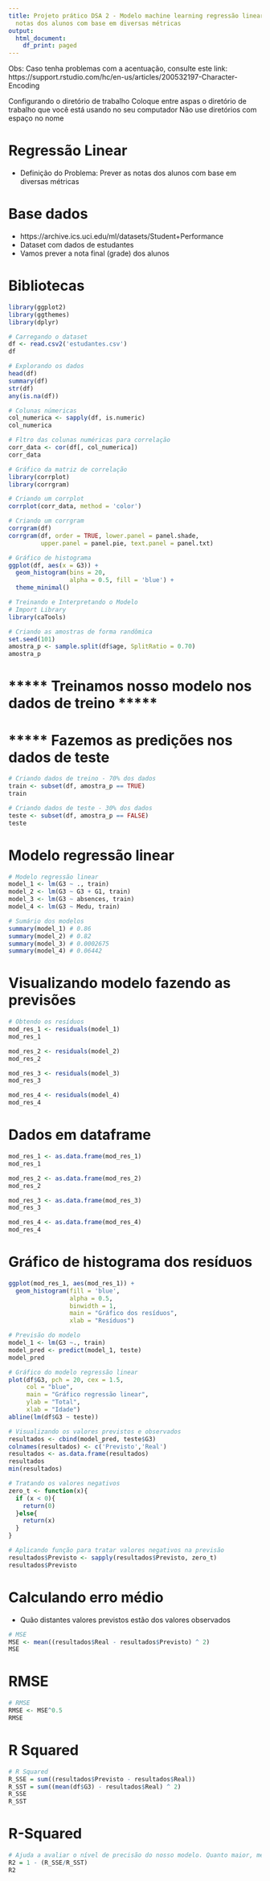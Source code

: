 ```yaml
---
title: Projeto prático DSA 2 - Modelo machine learning regressão linear Prever as
  notas dos alunos com base em diversas métricas
output:
  html_document:
    df_print: paged
---
```


Obs: Caso tenha problemas com a acentuação, consulte este link:
https://support.rstudio.com/hc/en-us/articles/200532197-Character-Encoding

Configurando o diretório de trabalho
Coloque entre aspas o diretório de trabalho que você está usando no seu computador
Não use diretórios com espaço no nome

# Regressão Linear
- Definição do Problema: Prever as notas dos alunos com base em diversas métricas

# Base dados
- https://archive.ics.uci.edu/ml/datasets/Student+Performance
- Dataset com dados de estudantes
- Vamos prever a nota final (grade) dos alunos

# Bibliotecas
```r
library(ggplot2)
library(ggthemes)
library(dplyr)
```


```r
# Carregando o dataset
df <- read.csv2('estudantes.csv')
df
```


```r
# Explorando os dados
head(df)
summary(df)
str(df)
any(is.na(df))
```


```r
# Colunas númericas
col_numerica <- sapply(df, is.numeric)
col_numerica
```


```r
# Fltro das colunas numéricas para correlação
corr_data <- cor(df[, col_numerica])
corr_data
```


```r
# Gráfico da matriz de correlação
library(corrplot)
library(corrgram)
```


```r
# Criando um corrplot
corrplot(corr_data, method = 'color')
```


```r
# Criando um corrgram
corrgram(df)
corrgram(df, order = TRUE, lower.panel = panel.shade,
         upper.panel = panel.pie, text.panel = panel.txt)
```


```r
# Gráfico de histograma
ggplot(df, aes(x = G3)) + 
  geom_histogram(bins = 20, 
                 alpha = 0.5, fill = 'blue') + 
  theme_minimal()
```


```r
# Treinando e Interpretando o Modelo
# Import Library
library(caTools)
```


```r
# Criando as amostras de forma randômica
set.seed(101)
amostra_p <- sample.split(df$age, SplitRatio = 0.70)
amostra_p
```

# ***** Treinamos nosso modelo nos dados de treino *****
# *****   Fazemos as predições nos dados de teste
```r
# Criando dados de treino - 70% dos dados
train <- subset(df, amostra_p == TRUE)
train
```

```r
# Criando dados de teste - 30% dos dados
teste <- subset(df, amostra_p == FALSE)
teste
```

# Modelo regressão linear
```r
# Modelo regressão linear
model_1 <- lm(G3 ~ ., train)
model_2 <- lm(G3 ~ G3 + G1, train)
model_3 <- lm(G3 ~ absences, train)
model_4 <- lm(G3 ~ Medu, train)
```

```r
# Sumário dos modelos
summary(model_1) # 0.86
summary(model_2) # 0.82
summary(model_3) # 0.0002675
summary(model_4) # 0.06442
```

# Visualizando modelo fazendo as previsões
```r
# Obtendo os resíduos
mod_res_1 <- residuals(model_1)
mod_res_1
```

```r
mod_res_2 <- residuals(model_2)
mod_res_2
```


```r
mod_res_3 <- residuals(model_3)
mod_res_3
```

```r
mod_res_4 <- residuals(model_4)
mod_res_4
```

# Dados em dataframe
```r
mod_res_1 <- as.data.frame(mod_res_1)
mod_res_1
```

```r
mod_res_2 <- as.data.frame(mod_res_2)
mod_res_2
```


```r
mod_res_3 <- as.data.frame(mod_res_3)
mod_res_3
```


```r
mod_res_4 <- as.data.frame(mod_res_4)
mod_res_4
```

# Gráfico de histograma dos resíduos
```r
ggplot(mod_res_1, aes(mod_res_1)) +  
  geom_histogram(fill = 'blue', 
                 alpha = 0.5, 
                 binwidth = 1,
                 main = "Gráfico dos resíduos",
                 xlab = "Resíduos")
```

```r
# Previsão do modelo
model_1 <- lm(G3 ~., train)
model_pred <- predict(model_1, teste)
model_pred
```


```r
# Gráfico do modelo regressão linear
plot(df$G3, pch = 20, cex = 1.5,
     col = "blue",
     main = "Gráfico regressão linear",
     ylab = "Total",
     xlab = "Idade")
abline(lm(df$G3 ~ teste))
```

```r
# Visualizando os valores previstos e observados
resultados <- cbind(model_pred, teste$G3) 
colnames(resultados) <- c('Previsto','Real')
resultados <- as.data.frame(resultados)
resultados
min(resultados)
```


```r
# Tratando os valores negativos
zero_t <- function(x){
  if (x < 0){
    return(0)
  }else{
    return(x)
  }
}
```

```r
# Aplicando função para tratar valores negativos na previsão
resultados$Previsto <- sapply(resultados$Previsto, zero_t)
resultados$Previsto 
```

# Calculando erro médio
- Quão distantes valores previstos estão dos valores observados
```r
# MSE
MSE <- mean((resultados$Real - resultados$Previsto) ^ 2)
MSE
```

# RMSE
```r
# RMSE
RMSE <- MSE^0.5
RMSE
```

# R Squared
```r
# R Squared
R_SSE = sum((resultados$Previsto - resultados$Real))
R_SST = sum((mean(df$G3) - resultados$Real) ^ 2)
R_SSE
R_SST
```

# R-Squared
```r
# Ajuda a avaliar o nível de precisão do nosso modelo. Quanto maior, melhor, sendo 1 o valor ideal.
R2 = 1 - (R_SSE/R_SST)
R2
```